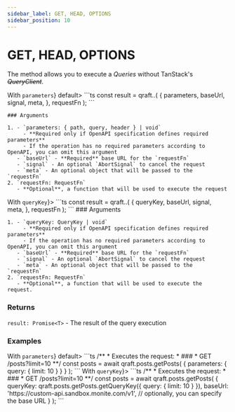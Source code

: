```yaml
---
sidebar_label: GET, HEAD, OPTIONS
sidebar_position: 10
---
```



# GET, HEAD, OPTIONS

The method allows you to execute a _Queries_ without TanStack's ~~_QueryClient_~~.

<Tabs>
  <TabItem value="with-parameters" label={<span style={{verticalAlign: 'middle'}}>With <code>parameters</code></span>} default>
    ```ts
    const result = qraft.<service>.<operation>(
      {
        parameters,
        baseUrl,
        signal,
        meta,
      },
      requestFn
    );
    ```

    ### Arguments

    1. - `parameters: { path, query, header } | void`
         - **Required only if OpenAPI specification defines required parameters**
         - If the operation has no required parameters according to OpenAPI, you can omit this argument
       - `baseUrl` - **Required** base URL for the `requestFn`
       - `signal` - An optional `AbortSignal` to cancel the request
       - `meta` - An optional object that will be passed to the `requestFn`
    2. `requestFn: RequestFn`
       - **Optional**, a function that will be used to execute the request
  </TabItem>
  <TabItem value="with-query-key" label={<span style={{verticalAlign: 'middle'}}>With <code>queryKey</code></span>}>
    ```ts
    const result = qraft.<service>.<operation>(
      {
        queryKey,
        baseUrl,
        signal,
        meta,
      },
      requestFn
    );
    ```
    ### Arguments

    1. - `queryKey: QueryKey | void`
         - **Required only if OpenAPI specification defines required parameters**
         - If the operation has no required parameters according to OpenAPI, you can omit this argument
       - `baseUrl` - **Required** base URL for the `requestFn`
       - `signal` - An optional `AbortSignal` to cancel the request
       - `meta` - An optional object that will be passed to the `requestFn`
    2. `requestFn: RequestFn`
       - **Optional**, a function that will be used to execute the request.
  </TabItem>
</Tabs>

### Returns

`result: Promise<T>` - The result of the query execution

### Examples

<Tabs>
  <TabItem value="with-parameters" label={<span>With <code>parameters</code></span>} default>
    ```ts
    /**
     * Executes the request:
     * ###
     * GET /posts?limit=10
     **/
    const posts = await qraft.posts.getPosts(
      {
        parameters: { query: { limit: 10 } }
      }
    );
    ```
  </TabItem>
  <TabItem value="with-query-key" label={<span>With <code>queryKey</code></span>}>
    ```ts
    /**
     * Executes the request:
     * ###
     * GET /posts?limit=10
     **/
    const posts = await qraft.posts.getPosts(
      {
        queryKey: qraft.posts.getPosts.getQueryKey({ query: { limit: 10 } }),
        baseUrl: 'https://custom-api.sandbox.monite.com/v1', // optionally, you can specify the base URL
      }
    );
    ```
  </TabItem>
</Tabs>
